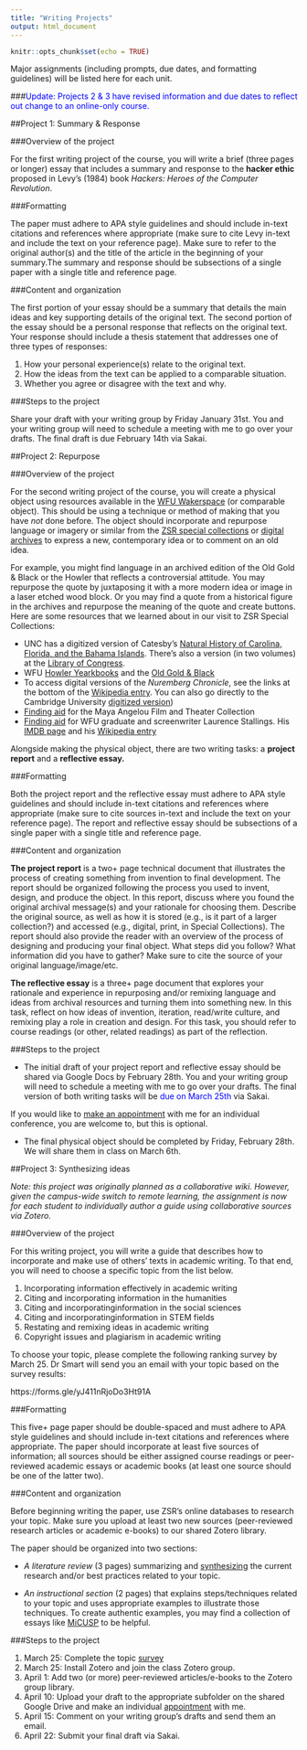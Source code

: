 ```yaml
---
title: "Writing Projects"
output: html_document
---
```


```r
knitr::opts_chunk$set(echo = TRUE)
```

Major assignments (including prompts, due dates, and formatting guidelines) will be listed here for each unit.

###<span style="color: blue;">Update: Projects 2 & 3 have revised information and due dates to reflect out change to an online-only course.
</span>


##Project 1: Summary & Response

###Overview of the project 

For the first writing project of the course, you will write a brief (three pages or longer) essay that includes a summary and response to the **hacker ethic** proposed in Levy's (1984) book *Hackers: Heroes of the Computer Revolution*.  

###Formatting

The paper must adhere to APA style guidelines and should include in-text citations and references where appropriate (make sure to cite Levy in-text and include the text on your reference page).  Make sure to refer to the original author(s) and the title of the article in the beginning of your summary.The summary and response should be subsections of a single paper with a single title and reference page.  

###Content and organization

The first portion of your essay should be a summary that details the main ideas and key supporting details of the original text. 
The second portion of the essay should be a personal response that reflects on the original text.  Your response should include a thesis statement that addresses one of three types of responses:

1.	How your personal experience(s) relate to the original text.
2.	How the ideas from the text can be applied to a comparable situation.
3.	Whether you agree or disagree with the text and why.  

###Steps to the project

Share your draft with your writing group by Friday January 31st. You and your writing group will need to schedule a meeting with me to go over your drafts.  The final draft is due February 14th via Sakai.  

##Project 2: Repurpose

###Overview of the project 

For the second writing project of the course, you will create a physical object using resources available in the [WFU Wakerspace](https://wakerspace.wfu.edu/) (or comparable object).  This should be using a technique or method of making that you have *not* done before. The object should incorporate and repurpose language or imagery or similar from the [ZSR special collections](https://zsr.wfu.edu/special/) or [digital archives](https://zsr.wfu.edu/special/collections/digital/) to express a new, contemporary idea or to comment on an old idea. 

For example, you might find language in an archived edition of the Old Gold & Black or the Howler that reflects a controversial attitude.  You may repurpose the quote by juxtaposing it with a more modern idea or image in a laser etched wood block.  Or you may find a quote from a historical figure in the archives and repurpose the meaning of the quote and create buttons. Here are some resources that we learned about in our visit to ZSR Special Collections: 

* UNC has a digitized version of Catesby's [Natural History of Carolina, Florida, and the Bahama Islands](https://cdn.lib.unc.edu/dc/catesby/).  There's also a version (in two volumes) at the [Library of Congress](https://www.loc.gov/item/agr02000176/).
* WFU [Howler Yearkbooks](https://lib.digitalnc.org/search?p=Yearbooks+Wake+Forest+University&sf=year&so=a) and the [Old Gold & Black](http://wakespace.lib.wfu.edu/handle/10339/48)
* To access digital versions of the *Nuremberg Chronicle*, see the links at the bottom of the [Wikipedia entry](https://en.wikipedia.org/wiki/Nuremberg_Chronicle). You can also go directly to the Cambridge University [digitized version](https://cudl.lib.cam.ac.uk/view/PR-INC-00000-A-00007-00002-00888))
* [Finding aid](https://wakespace.lib.wfu.edu/handle/10339/28134) for the Maya Angelou Film and Theater Collection
* [Finding aid](https://wakespace.lib.wfu.edu/handle/10339/27900) for WFU graduate and screenwriter Laurence Stallings.  His [IMDB page](https://www.imdb.com/name/nm0821716/?ref_=fn_al_nm_1) and his [Wikipedia entry](https://en.wikipedia.org/wiki/Laurence_Stallings)

Alongside making the physical object, there are two writing tasks: a **project report** and a **reflective essay.**  

###Formatting

Both the project report and the reflective essay must adhere to APA style guidelines and should include in-text citations and references where appropriate (make sure to cite sources in-text and include the text on your reference page). The report and reflective essay should be subsections of a single paper with a single title and reference page.  

###Content and organization

**The project report** is a two+ page technical document that illustrates the process of creating something from invention to final development.  The report should be organized following the process you used to invent, design, and produce the object.  In this report, discuss where you found the original archival message(s) and your rationale for choosing them. Describe the original source, as well as how it is stored (e.g., is it part of a larger collection?) and accessed (e.g., digital, print, in Special Collections). The report should also provide the reader with an overview of the process of designing and producing your final object. What steps did you follow? What information did you have to gather? Make sure to cite the source of your original language/image/etc.

**The reflective essay** is a three+ page document that explores your rationale and experience in repurposing and/or remixing language and ideas from  archival resources and turning them into something new. In this task, reflect on how ideas of invention, iteration, read/write culture, and remixing play a role in creation and design. For this task, you should refer to course readings (or other, related readings) as part of the reflection.  

###Steps to the project

* The initial draft of your project report and reflective essay should be shared via Google Docs by February 28th. You and your writing group will need to schedule a meeting with me to go over your drafts. The final version of both writing tasks will be <span style="color: blue;">due on March 25th</span> via Sakai. 

If you would like to [make an appointment](https://calendar.google.com/calendar/selfsched?sstoken=UUc1WHljZHl2cHFRfGRlZmF1bHR8MDg4ZmI1NzkxZjMwNWUyYWMzMTI1MjgzMDlkNDBiYzk) with me for an individual conference, you are welcome to, but this is optional.  

* The final physical object should be completed by Friday, February 28th.  We will share them in class on March 6th.  

##Project 3: Synthesizing ideas

*Note: this project was originally planned as a collaborative wiki. However, given the campus-wide switch to remote learning, the assignment is now for each student to individually author a guide using collaborative sources via Zotero.*  

###Overview of the project 

For this writing project, you will write a guide that describes how to incorporate and make use of others’ texts in academic writing.  To that end, you will need to choose a specific topic from the list below.  

1.	Incorporating information effectively in academic writing
2.	Citing and incorporating information in the humanities
3.	Citing and incorporatinginformation in the social sciences
4.	Citing and incorporatinginformation in STEM fields
5.	Restating and remixing ideas in academic writing
6.	Copyright issues and plagiarism in academic writing

To choose your topic, please complete the following ranking survey by March 25.  Dr Smart will send you an email with your topic based on the survey results:

https://forms.gle/yJ411nRjoDo3Ht91A

###Formatting

This five+ page paper should be double-spaced and must adhere to APA style guidelines and should include in-text citations and references where appropriate.  The paper should incorporate at least five sources of information; all sources should be either assigned course readings or peer-reviewed academic essays or academic books (at least one source should be one of the latter two).  

###Content and organization

Before beginning writing the paper, use ZSR's online databases to research your topic. Make sure you upload at least two new sources (peer-reviewed research articles or academic e-books) to our shared Zotero library.  

The paper should be organized into two sections: 

* *A literature review* (3 pages) summarizing and [synthesizing](https://users.drew.edu/sjamieso/synthesis.html) the current research and/or best practices related to your topic. 

* *An instructional section* (2 pages) that explains steps/techniques related to your topic and uses appropriate examples to illustrate those techniques. To create authentic examples, you may find a collection of essays like [MiCUSP](https://micusp.elicorpora.info/) to be helpful.  

###Steps to the project

1. March 25: Complete the topic [survey](https://forms.gle/yJ411nRjoDo3Ht91A)
2. March 25: Install Zotero and join the class Zotero group.
3. April 1: Add two (or more) peer-reviewed articles/e-books to the Zotero group library.
4. April 10: Upload your draft to the appropriate subfolder on the shared Google Drive and make an individual [appointment](https://calendar.google.com/calendar/selfsched?sstoken=UUc1WHljZHl2cHFRfGRlZmF1bHR8MDg4ZmI1NzkxZjMwNWUyYWMzMTI1MjgzMDlkNDBiYzk) with me.
5. April 15: Comment on your writing group's drafts and send them an email.
6. April 22: Submit your final draft via Sakai.  



